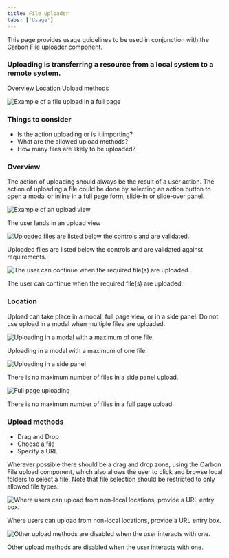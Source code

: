 ```yaml
---
title: File Uploader
tabs: ['Usage']
---
```

<InlineNotification kind="warning">

  This page provides usage guidelines to be used in conjunction with the [Carbon File uploader component](https://www.carbondesignsystem.com/components/file-uploader/usage).  
  
</InlineNotification>

### Uploading is transferring a resource from a local system to a remote system.

<AnchorLinks>
  <AnchorLink>Overview</AnchorLink>
  <AnchorLink>Location</AnchorLink>
  <AnchorLink>Upload methods</AnchorLink>
</AnchorLinks>

<Row>
  <Column colLg={8}>

![Example of a file upload in a full page](images/0.png)

  </Column>
</Row>

### Things to consider

- Is the action uploading or is it importing?
- What are the allowed upload methods?
- How many files are likely to be uploaded?

### Overview

The action of uploading should always be the result of a user action.
The action of uploading a file could be done by selecting an action button
to open a modal or inline in a full page form, slide-in or slide-over panel.

<Row>
 <Column colLg={8}>

![Example of an upload view](images/1.png)
<Caption>The user lands in an upload view</Caption>

 </Column>
</Row>
<Row>
 <Column colLg={8}>

![Uploaded files are listed below the controls and are validated.](images/2.png)
<Caption>Uploaded files are listed below the controls and are validated against requirements.</Caption>

 </Column>
</Row>
<Row>
 <Column colLg={8}>

![The user can continue when the required file(s) are uploaded.](images/3.png)
<Caption>The user can continue when the required file(s) are uploaded.</Caption>

 </Column>
</Row>

### Location

Upload can take place in a modal, full page view, or in a side panel. 
Do not use upload in a modal when multiple files are uploaded. 

<Row>
 <Column colLg={8}>

![Uploading in a modal with a maximum of one file.](images/4.png)
<Caption>Uploading in a modal with a maximum of one file.</Caption>

 </Column>
</Row>
<Row>
 <Column colLg={8}>

![Uploading in a side panel](images/5.png)
<Caption>There is no maximum number of files in a side panel upload.</Caption>

 </Column>
</Row>

<Row>
 <Column colLg={8}>

![Full page uploading](images/6.png)
<Caption>There is no maximum number of files in a full page upload.</Caption>

 </Column>
</Row>

### Upload methods

- Drag and Drop
- Choose a file
- Specify a URL

Wherever possible there should be a drag and drop zone, using the Carbon File
upload component, which also allows the user to click and browse local folders to select a file.
Note that file selection should be restricted to only allowed file types.

<Row>
 <Column colLg={8}>

![Where users can upload from non-local locations, provide a URL entry box.](images/7.png)
<Caption>Where users can upload from non-local locations, provide a URL entry box.</Caption>

 </Column>
</Row>
<Row>
 <Column colLg={8}>

![Other upload methods are disabled when the user interacts with one.](images/8.png)
<Caption>Other upload methods are disabled when the user interacts with one.</Caption>

 </Column>
</Row>
